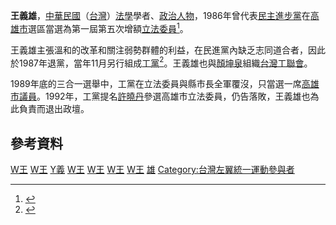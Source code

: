 {{Infobox_officeholder
| name = 王義雄
| image name =
| width = 
| now = 中華民國（台灣）政治人士 
| period = 
| Sex = 男 
| Native place = 
| date of birth = 
| party = [[工黨_(台灣)|工黨]]
| place of birth = 
| educate = 
*國立台灣大學法律學系
*日本明治大學法學碩士
*法國巴黎大學法學博士
*英國倫敦大學研究員
| past = 
*輔仁大學副教授
*海潮雜誌社發行人
*海潮平民、勞工、山胞法律服務中心召集人
*黨外公政會打狗分會理事長
*第一屆第五次增額立法委員（民主進步黨、[[工黨_(台灣)|工黨]]）<br><span style="color: blue;">(1987年-1990年)</span>
}}
'''王義雄'''，[[中華民國|中華民國]]（[[台灣|台灣]]）[[法學|法學]]學者、[[政治人物|政治人物]]，1986年曾代表[[民主進步黨|民主進步黨]]在[[高雄市|高雄市]]選區當選為第一屆第五次增額[[立法委員|立法委員]]<ref>{{Cite web |url=http://npl.ly.gov.tw/do/www/commissionerInfo?id=344&expireBack=01&expire=01&act=exp&keyword=&orderBy=name&nameOrder=true&eleDisOrder=false |title=立法院國會圖書館 第１屆立法委員個人資料 王義雄 |accessdate=2008-07-30 |archive-date=2016-03-04 |archive-url=https://web.archive.org/web/20160304091555/http://npl.ly.gov.tw/do/www/commissionerInfo?id=344&expireBack=01&expire=01&act=exp&keyword=&orderBy=name&nameOrder=true&eleDisOrder=false |dead-url=no }}</ref>。

王義雄主張溫和的改革和關注弱勢群體的利益，在民進黨內缺乏志同道合者，因此於1987年退黨，當年11月另行組成[[工黨_(台灣)|工黨]]<ref>{{Cite web |url=http://big5.huaxia.com/qtzmd/tzhn/zjts/2004/11/732582.html |title=《王義雄博士和他的風車國際度假中心》，華夏經緯網，2004-11-05 |accessdate=2008-07-30 |archive-date=2016-03-06 |archive-url=https://web.archive.org/web/20160306073138/http://big5.huaxia.com/qtzmd/tzhn/zjts/2004/11/732582.html |dead-url=no }}</ref>。王義雄也與[[顏坤泉|顏坤泉]]組織[[台灣工聯會|台灣工聯會]]。

1989年底的三合一選舉中，工黨在立法委員與縣市長全軍覆沒，只當選一席[[高雄市議員|高雄市議員]]。1992年，工黨提名[[許曉丹|許曉丹]]參選高雄市立法委員，仍告落敗，王義雄也為此負責而退出政壇。

==參考資料==
<div class="references-small">
<references />
</div>

[[Category:第一屆立法院第五次增額立法委員|W王]]
[[Category:前民主進步黨黨員|W王]]
[[Category:王姓|Y義]]
[[Category:國立臺灣大學法律學院校友|W王]]
[[Category:明治大學校友|W王]]
[[Category:巴黎大學校友|W王]]
[[Category:輔仁大學教授|W王]]
[[Category:民主進步黨籍立法委員|雄]]
[[Category:台灣左翼統一運動參與者|Category:台灣左翼統一運動參與者]]